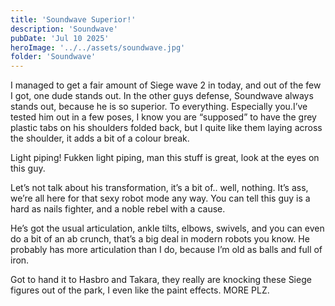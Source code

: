 ```yaml
---
title: 'Soundwave Superior!'
description: 'Soundwave'
pubDate: 'Jul 10 2025'
heroImage: '../../assets/soundwave.jpg'
folder: 'Soundwave'
---
```


I managed to get a fair amount of Siege wave 2 in today, and out of the few I got, one dude stands out. In the other guys defense, Soundwave always stands out, because he is so superior. To everything. Especially you.I’ve tested him out in a few poses, I know you are “supposed” to have the grey plastic tabs on his shoulders folded back, but I quite like them laying across the shoulder, it adds a bit of a colour break.

Light piping! Fukken light piping, man this stuff is great, look at the eyes on this guy.

Let’s not talk about his transformation, it’s a bit of.. well, nothing. It’s ass, we’re all here for that sexy robot mode any way. You can tell this guy is a hard as nails fighter, and a noble rebel with a cause.

He’s got the usual articulation, ankle tilts, elbows, swivels, and you can even do a bit of an ab crunch, that’s a big deal in modern robots you know. He probably has more articulation than I do, because I’m old as balls and full of iron.

Got to hand it to Hasbro and Takara, they really are knocking these Siege figures out of the park, I even like the paint effects. MORE PLZ.

<CloudinaryGallery folder="Soundwave" limit={20} />